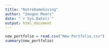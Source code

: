 ```yaml
---
title: "NotreDameGiving"
author: "Imogen Meers"
date: "`r Sys.Date()`"
output: html_document
---
```


```r
new_portfolio = read.csv("New Portfolio.csv")
summary(new_portfolio)
```

